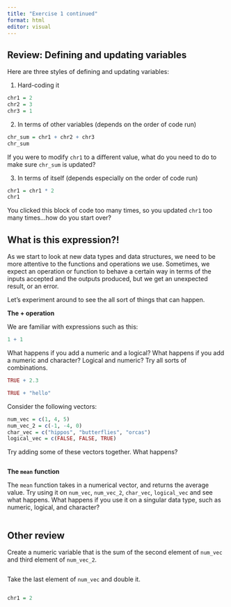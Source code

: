 ```yaml
---
title: "Exercise 1 continued"
format: html
editor: visual
---
```


## Review: Defining and updating variables

Here are three styles of defining and updating variables:

1.  Hard-coding it

```r
chr1 = 2
chr2 = 3
chr3 = 1
```

2.  In terms of other variables (depends on the order of code run)

```r
chr_sum = chr1 + chr2 + chr3
chr_sum
```

If you were to modify `chr1` to a different value, what do you need to do to make sure `chr_sum` is updated?

3.  In terms of itself (depends especially on the order of code run)

```r
chr1 = chr1 * 2
chr1
```

You clicked this block of code too many times, so you updated `chr1` too many times...how do you start over?

## What is this expression?!

As we start to look at new data types and data structures, we need to be more attentive to the functions and operations we use. Sometimes, we expect an operation or function to behave a certain way in terms of the inputs accepted and the outputs produced, but we get an unexpected result, or an error.

Let's experiment around to see the all sort of things that can happen.

**The + operation**

We are familiar with expressions such as this:

```r
1 + 1
```

What happens if you add a numeric and a logical? What happens if you add a numeric and character? Logical and numeric? Try all sorts of combinations.

```r
TRUE + 2.3
```

```r
TRUE + "hello"
```

Consider the following vectors:

```r
num_vec = c(1, 4, 5)
num_vec_2 = c(-1, -4, 0)
char_vec = c("hippos", "butterflies", "orcas")
logical_vec = c(FALSE, FALSE, TRUE)
```

Try adding some of these vectors together. What happens?

```r

```

**The `mean`** **function**

The `mean` function takes in a numerical vector, and returns the average value. Try using it on `num_vec`, `num_vec_2`, `char_vec`, `logical_vec` and see what happens. What happens if you use it on a singular data type, such as numeric, logical, and character?

```r

```

## Other review

Create a numeric variable that is the sum of the second element of `num_vec` and third element of `num_vec_2`.

```r

```

Take the last element of `num_vec` and double it.

```r

```

```r
chr1 = 2
```
